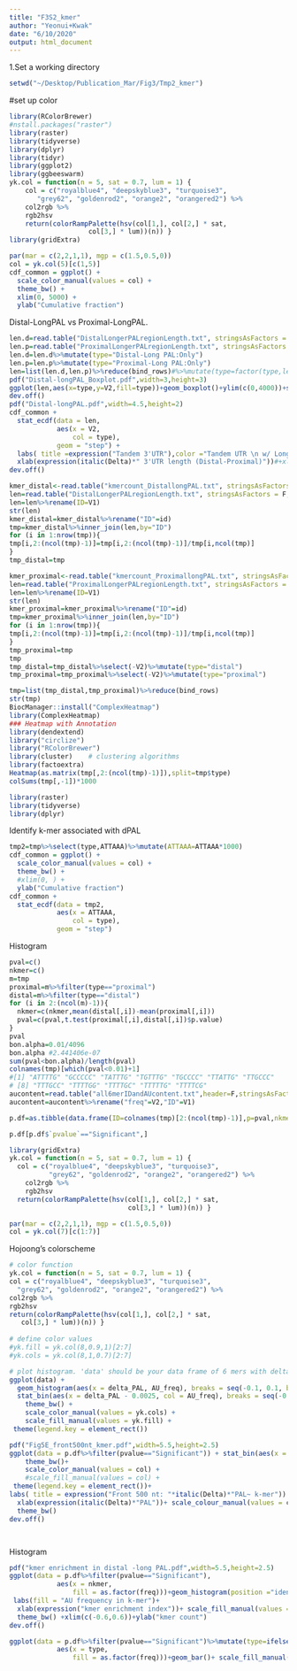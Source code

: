 ```yaml
---
title: "F3S2_kmer"
author: "Yeonui+Kwak"
date: "6/10/2020"
output: html_document
---
```

1.Set a working directory
```R
setwd("~/Desktop/Publication_Mar/Fig3/Tmp2_kmer")
```



#set up color
```r
library(RColorBrewer)
#nstall.packages("raster")
library(raster)
library(tidyverse)
library(dplyr)
library(tidyr)
library(ggplot2)
library(ggbeeswarm)
yk.col = function(n = 5, sat = 0.7, lum = 1) {
	col = c("royalblue4", "deepskyblue3", "turquoise3",
	   "grey62", "goldenrod2", "orange2", "orangered2") %>%
	col2rgb %>%
	rgb2hsv
	return(colorRampPalette(hsv(col[1,], col[2,] * sat,
				    col[3,] * lum))(n)) }
library(gridExtra)

par(mar = c(2,2,1,1), mgp = c(1.5,0.5,0))
col = yk.col(5)[c(1,5)] 
cdf_common = ggplot() +
  scale_color_manual(values = col) +
  theme_bw() +
  xlim(0, 5000) +
  ylab("Cumulative fraction")

```

Distal-LongPAL vs Proximal-LongPAL.
```r
len.d=read.table("DistalLongerPALregionLength.txt", stringsAsFactors = F,header = F)
len.p=read.table("ProximalLongerPALregionLength.txt", stringsAsFactors = F,header = F)
len.d=len.d%>%mutate(type="Distal-Long PAL:Only")
len.p=len.p%>%mutate(type="Proximal-Long PAL:Only")
len=list(len.d,len.p)%>%reduce(bind_rows)#%>%mutate(type=factor(type,levels=c("Proximal-Long PAL:Only","Distal-Long PAL:Only")))
pdf("Distal-longPAL_Boxplot.pdf",width=3,height=3)
ggplot(len,aes(x=type,y=V2,fill=type))+geom_boxplot()+ylim(c(0,4000))+scale_fill_manual(values=col)+theme_bw()+theme(axis.text.x=element_blank())+theme(legend.position = "none")+ylab(expression(italic(Delta)*" 3'UTR length(Distal-Proximal)"))
dev.off()
pdf("Distal-longPAL.pdf",width=4.5,height=2)
cdf_common +
  stat_ecdf(data = len,
            aes(x = V2,
                col = type),
            geom = "step") +
  labs( title =expression("Tandem 3'UTR"),color ="Tandem UTR \n w/ Longer PAL") +
  xlab(expression(italic(Delta)*" 3'UTR length (Distal-Proximal)"))#+xlim(c(-0.6,0.6))
dev.off()
```
```R
kmer_distal<-read.table("kmercount_DistallongPAL.txt", stringsAsFactors = F,header = T)
len=read.table("DistalLongerPALregionLength.txt", stringsAsFactors = F,header = F)
len=len%>%rename(ID=V1)
str(len)
kmer_distal=kmer_distal%>%rename("ID"=id)
tmp=kmer_distal%>%inner_join(len,by="ID")
for (i in 1:nrow(tmp)){
tmp[i,2:(ncol(tmp)-1)]=tmp[i,2:(ncol(tmp)-1)]/tmp[i,ncol(tmp)]
}
tmp_distal=tmp

kmer_proximal<-read.table("kmercount_ProximallongPAL.txt", stringsAsFactors = F,header = T)
len=read.table("ProximalLongerPALregionLength.txt", stringsAsFactors = F,header = F)
len=len%>%rename(ID=V1)
str(len)
kmer_proximal=kmer_proximal%>%rename("ID"=id)
tmp=kmer_proximal%>%inner_join(len,by="ID")
for (i in 1:nrow(tmp)){
tmp[i,2:(ncol(tmp)-1)]=tmp[i,2:(ncol(tmp)-1)]/tmp[i,ncol(tmp)]
}
tmp_proximal=tmp
tmp
tmp_distal=tmp_distal%>%select(-V2)%>%mutate(type="distal")
tmp_proximal=tmp_proximal%>%select(-V2)%>%mutate(type="proximal")

tmp=list(tmp_distal,tmp_proximal)%>%reduce(bind_rows)
str(tmp)
BiocManager::install("ComplexHeatmap")
library(ComplexHeatmap)
### Heatmap with Annotation
library(dendextend)
library("circlize")
library("RColorBrewer")
library(cluster)    # clustering algorithms
library(factoextra)
Heatmap(as.matrix(tmp[,2:(ncol(tmp)-1)]),split=tmp$type)
colSums(tmp[,-1])*1000

```


```R
library(raster)
library(tidyverse)
library(dplyr) 
```


Identify k-mer associated with dPAL
```R
tmp2=tmp%>%select(type,ATTAAA)%>%mutate(ATTAAA=ATTAAA*1000)
cdf_common = ggplot() +
  scale_color_manual(values = col) +
  theme_bw() +
  #xlim(0, ) +
  ylab("Cumulative fraction")
cdf_common +
  stat_ecdf(data = tmp2,
            aes(x = ATTAAA,
                col = type),
            geom = "step")
```

Histogram
```R
pval=c()
nkmer=c()
m=tmp
proximal=m%>%filter(type=="proximal")
distal=m%>%filter(type=="distal")
for (i in 2:(ncol(m)-1)){
  nkmer=c(nkmer,mean(distal[,i])-mean(proximal[,i]))
  pval=c(pval,t.test(proximal[,i],distal[,i])$p.value)
}
pval
bon.alpha=0.01/4096
bon.alpha #2.441406e-07
sum(pval<bon.alpha)/length(pval)
colnames(tmp)[which(pval<0.01)+1]
#[1] "ATTTTG" "GCCCCC" "TATTTG" "TGTTTG" "TGCCCC" "TTATTG" "TTGCCC"
# [8] "TTTGCC" "TTTTGG" "TTTTGC" "TTTTTG" "TTTTCG"
aucontent=read.table("all6merIDandAUcontent.txt",header=F,stringsAsFactors = F)
aucontent=aucontent%>%rename("freq"=V2,"ID"=V1)

p.df=as.tibble(data.frame(ID=colnames(tmp)[2:(ncol(tmp)-1)],p=pval,nkmer=nkmer*1000))%>%inner_join(aucontent,by="ID")%>%mutate("pvalue"=ifelse(p<0.01,"Significant","NS"))#%>%group_by(freq,pvalue)%>%mutate(count=n())

p.df[p.df$`pvalue`=="Significant",]

library(gridExtra)
yk.col = function(n = 5, sat = 0.7, lum = 1) {
  col = c("royalblue4", "deepskyblue3", "turquoise3",
          "grey62", "goldenrod2", "orange2", "orangered2") %>%
    col2rgb %>%
    rgb2hsv
  return(colorRampPalette(hsv(col[1,], col[2,] * sat,
                              col[3,] * lum))(n)) }

par(mar = c(2,2,1,1), mgp = c(1.5,0.5,0))
col = yk.col(7)[c(1:7)]
```
Hojoong's colorscheme
```R
# color function
yk.col = function(n = 5, sat = 0.7, lum = 1) {
col = c("royalblue4", "deepskyblue3", "turquoise3",
  "grey62", "goldenrod2", "orange2", "orangered2") %>%
col2rgb %>%
rgb2hsv
return(colorRampPalette(hsv(col[1,], col[2,] * sat,
   col[3,] * lum))(n)) }
 
# define color values
#yk.fill = yk.col(8,0.9,1)[2:7]
#yk.cols = yk.col(8,1,0.7)[2:7]

# plot histogram. 'data' should be your data frame of 6 mers with delta_PAL and AU_freq columns
ggplot(data) +
  geom_histogram(aes(x = delta_PAL, AU_freq), breaks = seq(-0.1, 0.1, by = 0.005)) +
  stat_bin(aes(x = delta_PAL - 0.0025, col = AU_freq), breaks = seq(-0.1, 0.1, by = 0.005) - 0.0025, geom = "step", size = 0.4) +
    theme_bw() +
    scale_color_manual(values = yk.cols) +
    scale_fill_manual(values = yk.fill) +
 theme(legend.key = element_rect())

pdf("Fig5E_front500nt_kmer.pdf",width=5.5,height=2.5)
ggplot(data = p.df%>%filter(pvalue=="Significant")) + stat_bin(aes(x = nkmer, col = as.factor(freq)), geom = "step", size = 0.6,position = position_dodge()) +
    theme_bw()+ 
    scale_color_manual(values = col) +
    #scale_fill_manual(values = col) +
 theme(legend.key = element_rect())+
labs( title = expression("Front 500 nt: "*italic(Delta)*"PAL~ k-mer")) +labs(color = "AU frequency in k-mer")+
  xlab(expression(italic(Delta)*"PAL"))+ scale_colour_manual(values = col) +geom_hline(yintercept =0,col="white",size=0.7)+
  theme_bw()
dev.off()




```

Histogram
```R
pdf("kmer enrichment in distal -long PAL.pdf",width=5.5,height=2.5)
ggplot(data = p.df%>%filter(pvalue=="Significant"),
            aes(x = nkmer,
                fill = as.factor(freq)))+geom_histogram(position ="identity",bins=50,alpha=1) +#facet_wrap(diff~.,scales="free",ncol=3)+
 labs(fill = "AU frequency in k-mer")+
  xlab(expression("kmer enrichment index"))+ scale_fill_manual(values = col) +geom_hline(yintercept =0,col="grey")+
  theme_bw() +xlim(c(-0.6,0.6))+ylab("kmer count")
dev.off()

ggplot(data = p.df%>%filter(pvalue=="Significant")%>%mutate(type=ifelse(nkmer>0,"Distal-longPAL","Distsal-shortPAL")),
            aes(x = type,
                fill = as.factor(freq)))+geom_bar()+ scale_fill_manual(values = col)

```